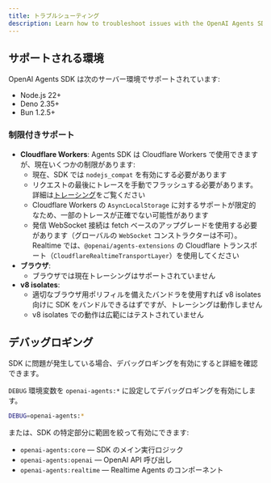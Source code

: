 ```yaml
---
title: トラブルシューティング
description: Learn how to troubleshoot issues with the OpenAI Agents SDK.
---
```


## サポートされる環境

OpenAI Agents SDK は次のサーバー環境でサポートされています:

- Node.js 22+
- Deno 2.35+
- Bun 1.2.5+

### 制限付きサポート

- **Cloudflare Workers**: Agents SDK は Cloudflare Workers で使用できますが、現在いくつかの制限があります:
  - 現在、SDK では `nodejs_compat` を有効にする必要があります
  - リクエストの最後にトレースを手動でフラッシュする必要があります。詳細は[トレーシング](/openai-agents-js/ja/guides/tracing#export-loop-lifecycle)をご覧ください
  - Cloudflare Workers の `AsyncLocalStorage` に対するサポートが限定的なため、一部のトレースが正確でない可能性があります
  - 発信 WebSocket 接続は fetch ベースのアップグレードを使用する必要があります（グローバルの `WebSocket` コンストラクターは不可）。Realtime では、`@openai/agents-extensions` の Cloudflare トランスポート（`CloudflareRealtimeTransportLayer`）を使用してください
- **ブラウザ**:
  - ブラウザでは現在トレーシングはサポートされていません
- **v8 isolates**:
  - 適切なブラウザ用ポリフィルを備えたバンドラを使用すれば v8 isolates 向けに SDK をバンドルできるはずですが、トレーシングは動作しません
  - v8 isolates での動作は広範にはテストされていません

## デバッグロギング

SDK に問題が発生している場合、デバッグロギングを有効にすると詳細を確認できます。

`DEBUG` 環境変数を `openai-agents:*` に設定してデバッグロギングを有効にします。

```bash
DEBUG=openai-agents:*
```

または、SDK の特定部分に範囲を絞って有効にできます:

- `openai-agents:core` — SDK のメイン実行ロジック
- `openai-agents:openai` — OpenAI API 呼び出し
- `openai-agents:realtime` — Realtime Agents のコンポーネント
